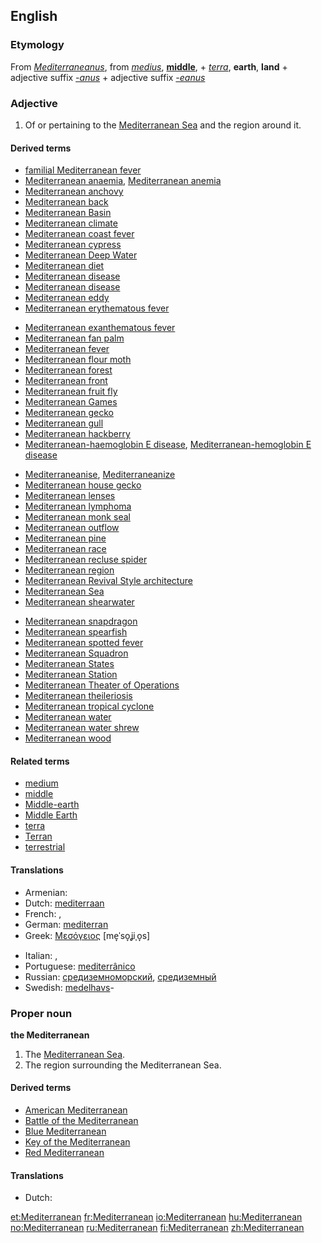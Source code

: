 ==English==

===Etymology===
From {{etyl|la}} ''[[Mediterraneanus]]'', from ''[[medius]]'', '''[[middle]]''', + ''[[terra]]'', '''earth''', '''land''' + adjective suffix ''[[-anus]]'' + adjective suffix ''[[-eanus]]''

===Adjective===
{{en-adj|-}}

# Of or pertaining to the [[Mediterranean Sea]] and the region around it.

====Derived terms====
<!--Terms derived from the ADJECTIVE-->
{{top4}}
* [[familial Mediterranean fever]]
* [[Mediterranean anaemia]], [[Mediterranean anemia]]
* [[Mediterranean anchovy]]
* [[Mediterranean back]]
* [[Mediterranean Basin]]
* [[Mediterranean climate]]
* [[Mediterranean coast fever]]
* [[Mediterranean cypress]]
* [[Mediterranean Deep Water]]
* [[Mediterranean diet]]
* [[Mediterranean disease]]
* [[Mediterranean disease]]
* [[Mediterranean eddy]]
* [[Mediterranean erythematous fever]]
{{mid4}}
* [[Mediterranean exanthematous fever]]
* [[Mediterranean fan palm]]
* [[Mediterranean fever]]
* [[Mediterranean flour moth]]
* [[Mediterranean forest]]
* [[Mediterranean front]]
* [[Mediterranean fruit fly]]
* [[Mediterranean Games]]
* [[Mediterranean gecko]]
* [[Mediterranean gull]]
* [[Mediterranean hackberry]]
* [[Mediterranean-haemoglobin E disease]], [[Mediterranean-hemoglobin E disease]]
{{mid4}}
* [[Mediterraneanise]], [[Mediterraneanize]]
* [[Mediterranean house gecko]]
* [[Mediterranean lenses]]
* [[Mediterranean lymphoma]]
* [[Mediterranean monk seal]]
* [[Mediterranean outflow]]
* [[Mediterranean pine]]
* [[Mediterranean race]]
* [[Mediterranean recluse spider]]
* [[Mediterranean region]]
* [[Mediterranean Revival Style architecture]]
* [[Mediterranean Sea]]
* [[Mediterranean shearwater]]
{{mid4}}
* [[Mediterranean snapdragon]]
* [[Mediterranean spearfish]]
* [[Mediterranean spotted fever]]
* [[Mediterranean Squadron]]
* [[Mediterranean States]]
* [[Mediterranean Station]]
* [[Mediterranean Theater of Operations]]<!--"Theater" only; this is a US term-->
* [[Mediterranean theileriosis]]
* [[Mediterranean tropical cyclone]]
* [[Mediterranean water]]
* [[Mediterranean water shrew]]
* [[Mediterranean wood]]
{{bottom}}

====Related terms====
* [[medium]]
* [[middle]]
* [[Middle-earth]]
* [[Middle Earth]]
* [[terra]]
* [[Terran]]
* [[terrestrial]]

====Translations====
{{trans-top|Of or pertaining to the Mediterranean Sea and the region around it}}
* Armenian: {{t-|hy|միջերկրական|tr=miǰerkrakan|sc=Armn|xs=Armenian}}
* Dutch: [[mediterraan]]
* French: {{t+|fr|méditerranéen|m}}, {{t+|fr|méditerranéenne|f}}
* German: [[mediterran]]
* Greek: [[Μεσόγειος]] [me̞ˈso̞ʝiˌo̞s] {{f}}
{{trans-mid}}
* Italian: {{t+|it|mediterraneo|m}}, {{t+|it|mediterranea|f}}
* Portuguese: [[mediterrânico]] {{m}}
* Russian: [[средиземноморский]], [[средиземный]]
* Swedish: [[medelhavs]]-
{{trans-bottom}}

===Proper noun===
'''the Mediterranean'''

# The [[Mediterranean Sea]].
# The region surrounding the Mediterranean Sea.

====Derived terms====
<!--Terms derived from the NOUN-->
* [[American Mediterranean]]
* [[w:Battle of the Mediterranean|Battle of the Mediterranean]]
* [[Blue Mediterranean]]
* [[Key of the Mediterranean]]
* [[Red Mediterranean]]

====Translations====
{{trans-see|Mediterranean Sea}}

{{trans-top|region surrounding the Mediterranean Sea}}
* Dutch: {{t+|nl|Middellandse Zee|n}}
{{trans-mid}}
{{trans-bottom}}

[[et:Mediterranean]]
[[fr:Mediterranean]]
[[io:Mediterranean]]
[[hu:Mediterranean]]
[[no:Mediterranean]]
[[ru:Mediterranean]]
[[fi:Mediterranean]]
[[zh:Mediterranean]]